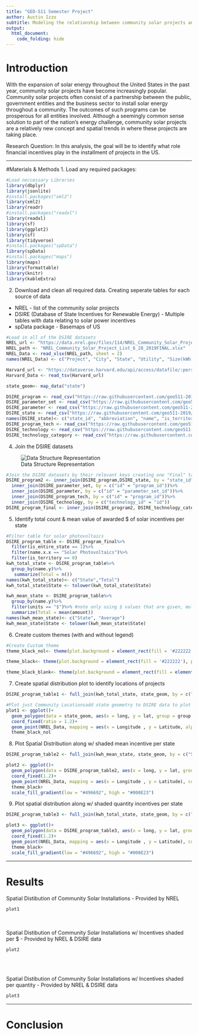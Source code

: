 ```yaml
---
title: "GEO-511 Semester Project"
author: Austin Izzo
subtitle: Modeling the relationship between community solar projects and the incentives in the US. 
output:
  html_document: 
    code_folding: hide
---
```


<style>                     
.navbar {
  background-color:grey;
  border-color:black;
}
.navbar-brand {
color:black!important;
}
</style>  


# Introduction 
With the expansion of solar energy throughout the United States in the past year, community solar projects have become increasingly popular. Community solar projects often consist of a partnership between the public, government entities and the business sector to install solar energy throughout a community. The outcomes of such programs can be prosperous for all entities involved. Although a seemingly common sense solution to part of the nation's energy challenge, community solar projects are a relatively new concept and spatial trends in where these projects are taking place. 

Research Question: In this analysis, the goal will be to identify what role financial incentives play in the installment of projects in the US. 

***

#Materials & Methods
1. Load any required packages:
```r
#Load neccessary Libraries
library(dbplyr)
library(jsonlite)
#install.packages("xml2")
library(xml2)
library(readr)
#install.packages("readxl")
library(readxl)
library(sf)
library(ggplot2)
library(sf)
library(tidyverse)
#install.packages("spData")
library(spData)
#install.packages("maps")
library(maps)
library(formattable)
library(knitr)
library(kableExtra)
```

2. Download and clean all required data. Creating seperate tables for each source of data <br> 
* NREL - list of the community solar projects
* DSIRE (Database of State Incentives for Renewable Energy) - Multiple tables with data relating to solar power incentives 
* spData package -  Basemaps of US 
```r
#Load in all of the DSIRE datasets
NREL_url <- "https://data.nrel.gov/files/114/NREL_Community_Solar_Project_List_6_28_2019%20FINAL.xlsx"
NREL_path <- "NREL_Community_Solar_Project_List_6_28_2019FINAL.xlsx"
NREL_Data <- read_xlsx(NREL_path, sheet = 2)
names(NREL_Data) <- c("Project", "City", "State", "Utility", "Size(kWh)","Year","Latitude", "Longitude")

Harvard_url <- "https://dataverse.harvard.edu/api/access/datafile/:persistentId?persistentId=doi:10.7910/DVN/VOQCHQ/FQ9NBF"
Harvard_Data <- read_tsv(Harvard_url)

state_geom<- map_data("state")

DSIRE_program <- read_csv("https://raw.githubusercontent.com/geo511-2019/2019-geo511-project-austin3087/master/program.csv")
DSIRE_parameter_set <- read_csv("https://raw.githubusercontent.com/geo511-2019/2019-geo511-project-austin3087/master/parameter_set.csv")
DSIRE_parameter <- read_csv("https://raw.githubusercontent.com/geo511-2019/2019-geo511-project-austin3087/master/parameter.csv")
DSIRE_state <- read_csv("https://raw.githubusercontent.com/geo511-2019/2019-geo511-project-austin3087/master/state.csv")
names(DSIRE_state)<- c("state_id", "abbreviation", "name", "is_territory")
DSIRE_program_tech <- read_csv("https://raw.githubusercontent.com/geo511-2019/2019-geo511-project-austin3087/master/program_technology.csv")
DSIRE_technology <- read_csv("https://raw.githubusercontent.com/geo511-2019/2019-geo511-project-austin3087/master/technology.csv")
DSIRE_technology_category <- read_csv("https://raw.githubusercontent.com/geo511-2019/2019-geo511-project-austin3087/master/technology_category.csv")
```

4. Join the DSIRE datasets  

![Data Structure Representation](Data_Structure.PNG)

```r
#Join the DSIRE datasets by their relevant keys creating one "Final" table with relevant information. See data relationship chart above to identify how tables are related. 
DSIRE_program2 <- inner_join(DSIRE_program,DSIRE_state, by = "state_id")%>%
  inner_join(DSIRE_parameter_set, by = c("id" = "program_id"))%>%
  inner_join(DSIRE_parameter, by = c("id" = "parameter_set_id"))%>%
  inner_join(DSIRE_program_tech, by = c("id" = "program_id"))%>%
  inner_join(DSIRE_technology, by = c("technology_id" = "id"))
DSIRE_program_final <- inner_join(DSIRE_program2, DSIRE_technology_category, by = c("technology_id" = "id"))
```

5. Identify total count & mean value of awarded $ of solar incentives per state  
```r
#Filter table for solar photovoltaics
DSIRE_program_table <- DSIRE_program_final%>%
  filter(is_entire_state == 1)%>%
  filter(name.x.x == "Solar Photovoltaics")%>%
  filter(is_territory == 0)
kwh_total_state <- DSIRE_program_table%>%
  group_by(name.y)%>%
   summarize(Total = n())
names(kwh_total_state)<- c("State","Total")
kwh_total_state$State <- tolower(kwh_total_state$State)

kwh_mean_state <- DSIRE_program_table%>%
  group_by(name.y)%>%
  filter(units == "$")%>% #note only using $ values that are given, multiple other units given too in table but needed to be filtered for this analysis
  summarize(Total = mean(amount))
names(kwh_mean_state)<- c("State", "Average")
kwh_mean_state$State <- tolower(kwh_mean_state$State)

```

6. Create custom themes (with and without legend)
```r

#Create Custom theme 
theme_black_nol<- theme(plot.background = element_rect(fill = '#222222'), panel.background = element_rect(fill = NA),panel.border = element_rect(fill = NA), panel.grid = element_line(color = NA), axis.title = element_blank(), legend.position = "none", plot.margin = unit(c(0,0,0,0),"cm"), axis.text = element_blank(), axis.line = element_blank())

theme_black<- theme(plot.background = element_rect(fill = '#222222'), panel.background = element_rect(fill = NA),panel.border = element_rect(fill = NA), panel.grid = element_line(color = NA), axis.title = element_blank(), plot.margin = unit(c(0,0,0,0),"cm"), axis.text = element_blank(), axis.line = element_blank())

theme_black_blank<- theme(plot.background = element_rect(fill = element_blank()), panel.background = element_rect(fill = element_blank()),panel.border = element_rect(fill = element_blank()), panel.grid = element_line(color = element_blank()), axis.title = element_blank(), plot.margin = unit(c(0,0,0,0),"cm"), axis.text = element_blank(), axis.line = element_blank(), legend.position = "none")

```
7. Create spatial distribution plot to identify locations of projects
```r

DSIRE_program_table1 <- full_join(kwh_total_state, state_geom, by = c("State" = "region"))

#Plot just Community Locationsadd state geometry to DSIRE data to plot
plot1 <- ggplot()+
  geom_polygon(data = state_geom, aes(x = long, y = lat, group = group ), fill = '#222222', col = "#ba5454")+
  coord_fixed(ratio = 1.2)+
  geom_point(NREL_Data, mapping = aes(x = Longitude , y = Latitude, alpha = .85), col = "#6ca2b8")+
  theme_black_nol
```

8. Plot Spatial Distribution along w/ shaded mean incentive per state
```r
DSIRE_program_table2 <- full_join(kwh_mean_state, state_geom, by = c("State" = "region"))

plot2 <- ggplot()+
  geom_polygon(data = DSIRE_program_table2, aes(x = long, y = lat, group = group, fill = Average), col = "#ba5454")+
  coord_fixed(1.2)+
  geom_point(NREL_Data, mapping = aes(x = Longitude , y = Latitude), col = "#6ca2b8", alpha = .8)+
  theme_black+
  scale_fill_gradient(low = "#496692", high = "#000E23")
```

9. Plot spatial distribution along w/ shaded quantity incentives per state
```r
DSIRE_program_table3 <- full_join(kwh_total_state, state_geom, by = c("State" = "region"))

plot3 <- ggplot()+
  geom_polygon(data = DSIRE_program_table3, aes(x = long, y = lat, group = group, fill = Total), col = "#ba5454")+
  coord_fixed(1.2)+
  geom_point(NREL_Data, mapping = aes(x = Longitude , y = Latitude), col = "#6ca2b8", alpha = .8)+
  theme_black+
  scale_fill_gradient(low = "#496692", high = "#000E23")
```

***

# Results

Spatial Distibution of Community Solar Installations - Provided by NREL
```r
plot1
```
<br><br>
Spatial Distibution of Community Solar Installations w/ Incentives shaded per $ - Provided by NREL & DSIRE data
```r
plot2
```
<br><br>

Spatial Distibution of Community Solar Installations w/ Incentives shaded per quantity - Provided by NREL & DSIRE data
```r
plot3
```

***

# Conclusion






